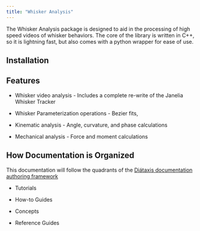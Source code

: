 ```yaml
---
title: "Whisker Analysis"
---
```


The Whisker Analysis package is designed to aid in the processing of high speed videos of whisker behaviors. The core of the library is written in C++, so it is lightning fast, but also comes with a python wrapper for ease of use.

## Installation

## Features

-   Whisker video analysis - Includes a complete re-write of the Janelia Whisker Tracker

-   Whisker Parameterization operations - Bezier fits,

-   Kinematic analysis - Angle, curvature, and phase calculations

-   Mechanical analysis - Force and moment calculations

## How Documentation is Organized

This documentation will follow the quadrants of the [Diátaxis documentation authoring framework](https://diataxis.fr/)

-   Tutorials

-   How-to Guides

-   Concepts

-   Reference Guides
